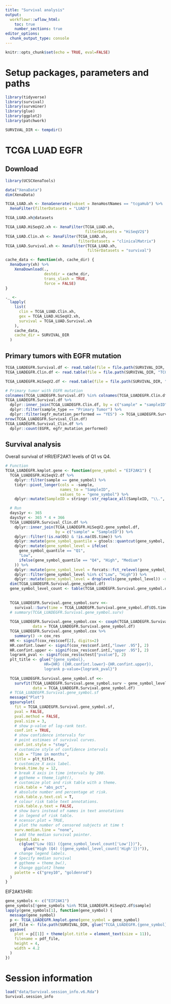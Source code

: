 ```yaml
---
title: "Survival analysis"
output:
  workflowr::wflow_html:
    toc: true
    number_sections: true
editor_options:
  chunk_output_type: console
---
```


```r
knitr::opts_chunk$set(echo = TRUE, eval=FALSE)
```

# Setup packages, parameters and paths

```r
library(tidyverse)
library(survival)
library(survminer)
library(glue)
library(ggplot2)
library(patchwork)

SURVIVAL_DIR <- tempdir()
```

# TCGA LUAD EGFR

## Download

```r
library(UCSCXenaTools)

data("XenaData")
dim(XenaData)

TCGA_LUAD.xh <- XenaGenerate(subset = XenaHostNames == "tcgaHub") %>% 
  XenaFilter(filterDatasets = "LUAD")

TCGA_LUAD.xh@datasets

TCGA_LUAD.HiSeqV2.xh <- XenaFilter(TCGA_LUAD.xh,
                                   filterDatasets = "HiSeqV2$")
TCGA_LUAD.Clin.xh <- XenaFilter(TCGA_LUAD.xh,
                                filterDatasets = "clinicalMatrix")
TCGA_LUAD.Survival.xh <- XenaFilter(TCGA_LUAD.xh,
                                    filterDatasets = "survival")

cache_data <- function(xh, cache_dir) {
  XenaQuery(xh) %>%
    XenaDownload(.,
                 destdir = cache_dir,
                 trans_slash = TRUE,
                 force = FALSE)
}

._ <-
  lapply(
    list(
      clin = TCGA_LUAD.Clin.xh,
      gex = TCGA_LUAD.HiSeqV2.xh,
      survival = TCGA_LUAD.Survival.xh
    ),
    cache_data,
    cache_dir = SURVIVAL_DIR
  )
```

## Primary tumors with EGFR mutation

```r
TCGA_LUADEGFR.Survival.df <- read.table(file = file.path(SURVIVAL_DIR, "survival__LUAD_survival.txt"), sep = "\t", header = TRUE)
TCGA_LUADEGFR.Clin.df <- read.table(file = file.path(SURVIVAL_DIR, "TCGA.LUAD.sampleMap__LUAD_clinicalMatrix"), sep = "\t", header = TRUE)

TCGA_LUADEGFR.HiSeqV2.df <- read.table(file = file.path(SURVIVAL_DIR, "TCGA.LUAD.sampleMap__HiSeqV2.gz"), sep = "\t", header = TRUE)

# Primary tumor with EGFR mutation
colnames(TCGA_LUADEGFR.Survival.df) %in% colnames(TCGA_LUADEGFR.Clin.df)
TCGA_LUADEGFR.Survival.df %>%
  dplyr::inner_join(TCGA_LUADEGFR.Clin.df, by = c("sample" = "sampleID", "X_PATIENT" = "X_PATIENT")) %>%
  dplyr::filter(sample_type == "Primary Tumor") %>%
  dplyr::filter(egfr_mutation_performed == "YES") -> TCGA_LUADEGFR.Survival_Clin.df
nrow(TCGA_LUADEGFR.Survival_Clin.df)
TCGA_LUADEGFR.Survival_Clin.df %>%
  dplyr::count(EGFR, egfr_mutation_performed)
```


## Survival analysis

Overall survival of HRI/EIF2AK1 levels of Q1 vs Q4.

```r
# Function
TCGA_LUADEGFR.kmplot.gene <- function(gene_symbol = "EIF2AK1") {
  TCGA_LUADEGFR.HiSeqV2.df %>%
    dplyr::filter(sample == gene_symbol) %>%
    tidyr::pivot_longer(cols = -sample,
                        names_to = "SampleID",
                        values_to = "gene_symbol") %>%
    dplyr::mutate(SampleID = stringr::str_replace_all(SampleID, "\\.", "-")) -> TCGA_LUADEGFR.HiSeqV2.gene_symbol.df

  # Run
  days1yr <- 365
  days5yr <- 365 * 4 + 366
  TCGA_LUADEGFR.Survival_Clin.df %>%
    dplyr::inner_join(TCGA_LUADEGFR.HiSeqV2.gene_symbol.df,
                      by = c("sample" = "SampleID")) %>%
    dplyr::filter(!is.na(OS) & !is.na(OS.time)) %>%
    dplyr::mutate(gene_symbol_quantile = gtools::quantcut(gene_symbol, labels = c("Q1", "Q2", "Q3", "Q4"))) %>%
    dplyr::mutate(gene_symbol_level = ifelse(
      gene_symbol_quantile == "Q1",
      "Low",
      ifelse(gene_symbol_quantile == "Q4", "High", "Medium")
    )) %>%
    dplyr::mutate(gene_symbol_level = forcats::fct_relevel(gene_symbol_level, "Low", "Medium", "High")) %>%
    dplyr::filter(gene_symbol_level %in% c("Low", "High")) %>%
    dplyr::mutate(gene_symbol_level = droplevels(gene_symbol_level)) ->> TCGA_LUADEGFR.Survival.gene_symbol.df
  dim(TCGA_LUADEGFR.Survival.gene_symbol.df)
  gene_symbol_level_count <- table(TCGA_LUADEGFR.Survival.gene_symbol.df$gene_symbol_level)
  
  
  TCGA_LUADEGFR.Survival.gene_symbol.surv <<-
    survival::Surv(time = TCGA_LUADEGFR.Survival.gene_symbol.df$OS.time / 30, event = TCGA_LUADEGFR.Survival.gene_symbol.df$OS)
  # summary(TCGA_LUADEGFR.Survival.gene_symbol.surv)
  
  TCGA_LUADEGFR.Survival.gene_symbol.cox <- coxph(TCGA_LUADEGFR.Survival.gene_symbol.surv ~ gene_symbol_level,
            data = TCGA_LUADEGFR.Survival.gene_symbol.df)
  TCGA_LUADEGFR.Survival.gene_symbol.cox %>%
    summary() -> cox_res
  HR <- signif(cox_res$coef[2], digits=2)
  HR.confint.lower <- signif(cox_res$conf.int[,"lower .95"], 2)
  HR.confint.upper <- signif(cox_res$conf.int[,"upper .95"], 2)
  logrank_pval <- signif(cox_res$sctest["pvalue"], 2)
  plt_title <- glue("{gene_symbol}, 
                 HR={HR} ({HR.confint.lower}-{HR.confint.upper}), 
                 logrank p-value={logrank_pval}")
  
  TCGA_LUADEGFR.Survival.gene_symbol.sf <<-
    survfit(TCGA_LUADEGFR.Survival.gene_symbol.surv ~ gene_symbol_level,
            data = TCGA_LUADEGFR.Survival.gene_symbol.df)
  # TCGA_LUADEGFR.Survival.gene_symbol.sf
  message("Plot")
  ggsurvplot(
    fit = TCGA_LUADEGFR.Survival.gene_symbol.sf,
    pval = FALSE,
    pval.method = FALSE,
    pval.size = 3,
    # show p-value of log-rank test.
    conf.int = TRUE,
    # show confidence intervals for
    # point estimaes of survival curves.
    conf.int.style = "step",
    # customize style of confidence intervals
    xlab = "Time in months",
    title = plt_title,
    # customize X axis label.
    break.time.by = 12,
    # break X axis in time intervals by 200.
    # ggtheme = theme_light(),
    # customize plot and risk table with a theme.
    risk.table = "abs_pct",
    # absolute number and percentage at risk.
    risk.table.y.text.col = T,
    # colour risk table text annotations.
    risk.table.y.text = FALSE,
    # show bars instead of names in text annotations
    # in legend of risk table.
    # ncensor.plot = TRUE,
    # plot the number of censored subjects at time t
    surv.median.line = "none",
    # add the median survival pointer.
    legend.labs =
      c(glue("Low (Q1) ({gene_symbol_level_count['Low']})"),
        glue("High (Q4) ({gene_symbol_level_count['High']})")),
    # change legend labels.
    # Specify median survival
    # ggtheme = theme_bw(),
    # Change ggplot2 theme
    palette = c("grey10", "goldenrod")
  )
}
```

EIF2AK1/HRI:

```r
gene_symbols <- c("EIF2AK1")
gene_symbols[!gene_symbols %in% TCGA_LUADEGFR.HiSeqV2.df$sample]
lapply(gene_symbols[1], function(gene_symbol) {
  message(gene_symbol)
  p <- TCGA_LUADEGFR.kmplot.gene(gene_symbol = gene_symbol)
  pdf_file <- file.path(SURVIVAL_DIR, glue("TCGA_LUADEGFR.{gene_symbol}.Q1_Q4.pdf"))
  ggsave(
    plot = p[[1]] + theme(plot.title = element_text(size = 11)),
    filename = pdf_file,
    height = 4,
    width = 4.2
  )
})
```

# Session information

```r
load("data/Survival.session_info.v6.Rda")
Survival.session_info
```

